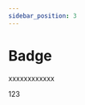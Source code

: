 ```yaml
---
sidebar_position: 3
---
```


# Badge

xxxxxxxxxxxx





  <Badge color="red" count={1}>
    <div
      style={{
         backgroundColor: '#BFBFBF',
         color:'#000000',
         height:'20px',
         width:'40px',
      }}>123</div>
  </Badge>


